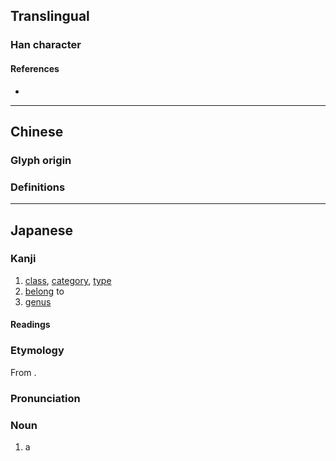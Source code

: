 {{also|屬}}
{{character info/new}}
==Translingual==

===Han character===
{{Han char|rn=44|rad=尸|as=09|sn=12|four=|canj=SHLB|ids=⿸尸禹}}

====References====
* {{Han ref|kx=0303.050|dkj=07754|dj=0600.230|hdz=20978.120|uh=5C5E|ud=23646}}

----

==Chinese==

===Glyph origin===
{{Han etyl}}

===Definitions===
{{zh-see|屬}}

----

==Japanese==
{{ja-kanji forms|属|屬}}

===Kanji===
{{ja-kanji|grade=5|rs=尸09|kyu=屬}}

# [[class]], [[category]], [[type]]
# [[belong]] to
# [[genus]]

====Readings====
{{ja-readings
|goon=そく,ぞく
|kanon=しょく
|on=しゅ
|kun=やから-, つ-く, さかん
}}

===Etymology===
From {{der|ja|ltc|屬|tr=dzyowk|sort=そく'}}.

===Pronunciation===
{{ja-kanjitab|ぞく|yomi=o}}
{{ja-pron|acc=1|ぞく|y=go}}
{{swp|lang=ja}}

===Noun===
{{ja-noun|ぞく|kyu=屬}}

# {{lb|ja|taxonomy|sort=そく'}} a {{l|en|genus}}